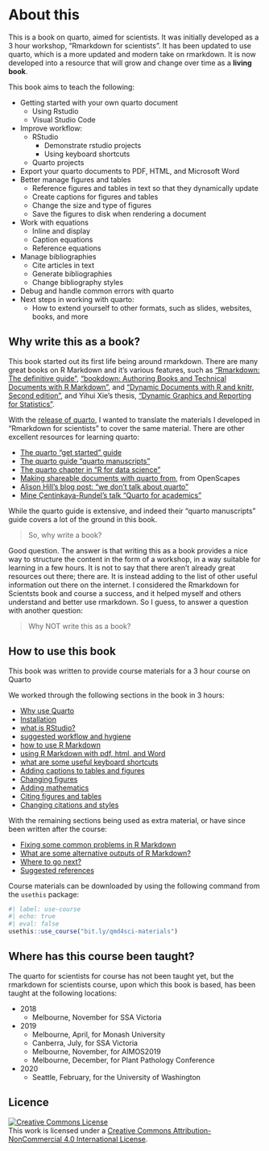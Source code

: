 # About this {-}

This is a book on quarto, aimed for scientists. It was initially developed as a 3 hour workshop, "Rmarkdown for scientists". It has been updated to use quarto, which is a more updated and modern take on rmarkdown. It is now developed into a resource that will grow and change over time as a **living book**.

This book aims to teach the following:

- Getting started with your own quarto document
  - Using Rstudio
  - Visual Studio Code
- Improve workflow:
  - RStudio
    - Demonstrate rstudio projects
    - Using keyboard shortcuts
  - Quarto projects
- Export your quarto documents to PDF, HTML, and Microsoft Word
- Better manage figures and tables
    - Reference figures and tables in text so that they dynamically update
    - Create captions for figures and tables
    - Change the size and type of figures
    - Save the figures to disk when rendering a document
- Work with equations
    - Inline and display
    - Caption equations
    - Reference equations
- Manage bibliographies
  - Cite articles in text
  - Generate bibliographies
  - Change bibliography styles
- Debug and handle common errors with quarto
- Next steps in working with quarto:
  - How to extend yourself to other formats, such as slides, websites, books, and more

## Why write this as a book?

This book started out its first life being around rmarkdown. There are many great books on R Markdown and it's various features, such as ["Rmarkdown: The definitive guide"](https://bookdown.org/yihui/rmarkdown/), ["bookdown: Authoring Books and Technical Documents with R Markdown"](https://bookdown.org/yihui/bookdown/), and ["Dynamic Documents with R and knitr, Second edition"](https://www.crcpress.com/Dynamic-Documents-with-R-and-knitr/Xie/p/book/9781498716963), and Yihui Xie's thesis, ["Dynamic Graphics and Reporting for Statistics"](https://lib.dr.iastate.edu/etd/13518/).

With the [release of quarto](), I wanted to translate the materials I developed in "Rmarkdown for scientists" to cover the same material. There are other excellent resources for learning quarto:

- [The quarto "get started" guide](https://quarto.org/docs/get-started/hello/rstudio.html)
- [The quarto guide "quarto manuscripts"](https://quarto.org/docs/manuscripts/)
- [The quarto chapter in "R for data science"](https://r4ds.hadley.nz/quarto)
- [Making shareable documents with quarto from](https://openscapes.github.io/quarto-website-tutorial/), from OpenScapes
- [Alison Hill's blog post: "we don't talk about quarto"](https://www.apreshill.com/blog/2022-04-we-dont-talk-about-quarto/)
- [Mine Çentinkaya-Rundel's talk "Quarto for academics"](https://quarto.org/docs/blog/posts/2023-05-22-quarto-for-academics/)

While the quarto guide is extensive, and indeed their "quarto manuscripts" guide covers a lot of the ground in this book. 

> So, why write a book?

Good question. The answer is that writing this as a book provides a nice way to structure the content in the form of a workshop, in a way suitable for learning in a few hours. It is not to say that there aren't already great resources out there; there are. It is instead adding to the list of other useful information out there on the internet. I considered the Rmarkdown for Scientsts book and course a success, and it helped myself and others understand and better use rmarkdown. So I guess, to answer a question with another question:

> Why NOT write this as a book?

## How to use this book

This book was written to provide course materials for a 3 hour course on Quarto

We worked through the following sections in the book in 3 hours:

- [Why use Quarto](why-qmd)
- [Installation](installation)
- [what is RStudio?](rstudio)
- [suggested workflow and hygiene](workflow)
- [how to use R Markdown](using-rmd)
- [using R Markdown with pdf, html, and Word](pdf-html-word)
- [what are some useful keyboard shortcuts](keyboard-shortcuts)
- [Adding captions to tables and figures](figures-tables-captions)
- [Changing figures](changing-figures)
- [Adding mathematics](math)
- [Citing figures and tables](cite-fig-tab-sec)
- [Changing citations and styles](citations-and-styles)

With the remaining sections being used as extra material, or have since been written after the course:

- [Fixing some common problems in R Markdown](common-problems)
- [What are some alternative outputs of R Markdown?](alternative-outputs-and-exts)
- [Where to go next?](next-steps)
- [Suggested references](references)

Course materials can be downloaded by using the following command from the `usethis` package:

```r
#| label: use-course
#| echo: true
#| eval: false
usethis::use_course("bit.ly/qmd4sci-materials")
```

## Where has this course been taught?

The quarto for scientists for course has not been taught yet, but the rmarkdown for scientists course, upon which this book is based, has been taught at the following locations:

- 2018
  - Melbourne, November for SSA Victoria
- 2019
  - Melbourne, April, for Monash University
  - Canberra, July, for SSA Victoria
  - Melbourne, November, for AIMOS2019
  - Melbourne, December, for Plant Pathology Conference
- 2020
  - Seattle, February, for the University of Washington

## Licence

<a rel="license" href="http://creativecommons.org/licenses/by-nc/4.0/"><img alt="Creative Commons License" style="border-width:0" src="https://i.creativecommons.org/l/by-nc/4.0/88x31.png" /></a><br />This work is licensed under a <a rel="license" href="http://creativecommons.org/licenses/by-nc/4.0/">Creative Commons Attribution-NonCommercial 4.0 International License</a>.
